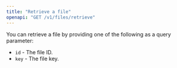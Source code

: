 ```yaml
---
title: "Retrieve a file"
openapi: "GET /v1/files/retrieve"
---
```


You can retrieve a file by providing one of the following as a query parameter:

- `id` - The file ID.
- `key` - The file key.